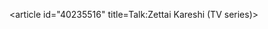 <article id="40235516" title=Talk:Zettai Kareshi (TV series)>
	<talkpage id="40235516" title="Talk:Zettai Kareshi (TV series)">
{{WikiProject Japan|class=start|importance=Low}}
{{WikiProject Television}}
	</talkpage>
</article>